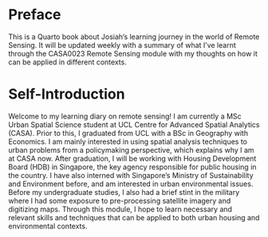 # Preface {.unnumbered}

This is a Quarto book about Josiah's learning journey in the world of Remote Sensing. It will be updated weekly with a summary of what I've learnt through the CASA0023 Remote Sensing module with my thoughts on how it can be applied in different contexts.

# Self-Introduction

Welcome to my learning diary on remote sensing! I am currently a MSc Urban Spatial Science student at UCL Centre for Advanced Spatial Analytics (CASA). Prior to this, I graduated from UCL with a BSc in Geography with Economics. I am mainly interested in using spatial analysis techniques to urban problems from a policymaking perspective, which explains why I am at CASA now. After graduation, I will be working with Housing Development Board (HDB) in Singapore, the key agency responsible for public housing in the country. I have also interned with Singapore's Ministry of Sustainability and Environment before, and am interested in urban environmental issues. Before my undergraduate studies, I also had a brief stint in the military where I had some exposure to pre-processing satellite imagery and digitizing maps. Through this module, I hope to learn necessary and relevant skills and techniques that can be applied to both urban housing and environmental contexts.

